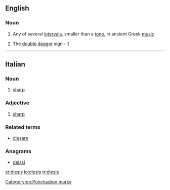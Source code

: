 ==English==

===Noun===
{{en-noun|dieses}}

#{{music}} Any of several [[interval]]s, smaller than a [[tone]], in ancient Greek [[music]]
# The [[double dagger]] sign - [[‡]]

----
==Italian==

===Noun===
{{infl|it|noun}} {{m|inv}}

#{{music|lang=it}} [[sharp]]

===Adjective===
{{infl|it|adjective}} {{inv}}

#{{music|lang=it}} [[sharp]]

===Related terms===
*[[diesare]]

===Anagrams===
* [[deissi#Italian|deissi]]

[[Category:en:Punctuation marks]]

[[et:diesis]]
[[io:diesis]]
[[tr:diesis]]